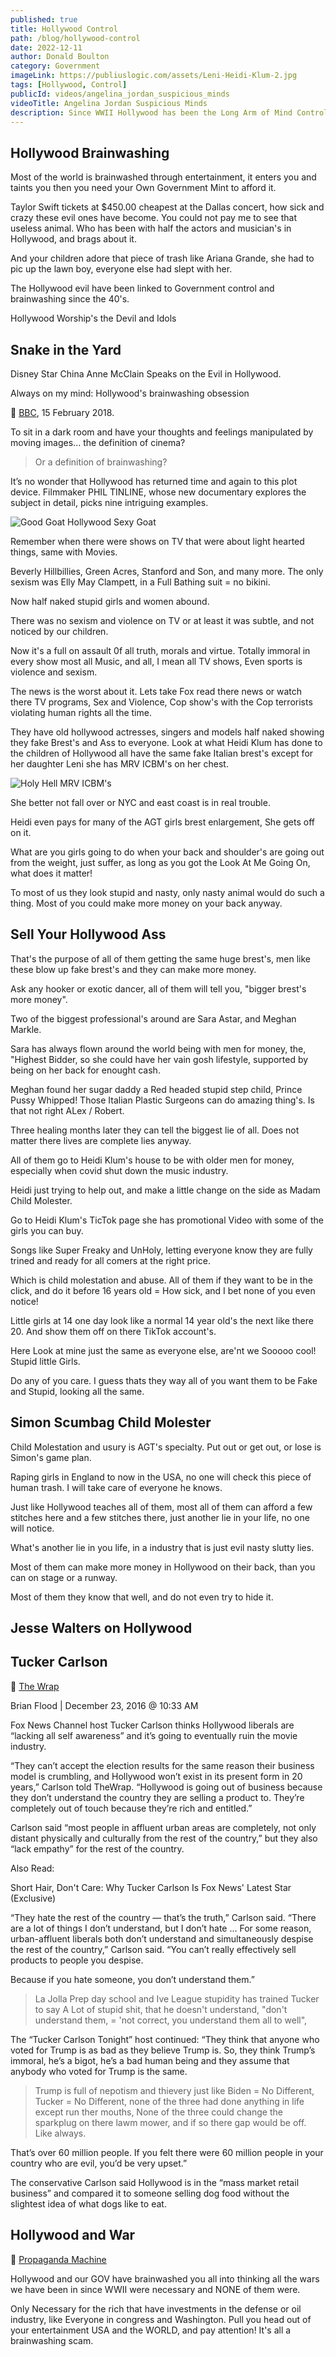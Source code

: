```yaml
---
published: true
title: Hollywood Control
path: /blog/hollywood-control
date: 2022-12-11
author: Donald Boulton
category: Government
imageLink: https://publiuslogic.com/assets/Leni-Heidi-Klum-2.jpg
tags: [Hollywood, Control]
publicId: videos/angelina_jordan_suspicious_minds
videoTitle: Angelina Jordan Suspicious Minds
description: Since WWII Hollywood has been the Long Arm of Mind Control over the people of the USA and the World.
---
```


## Hollywood Brainwashing

Most of the world is brainwashed through entertainment, it enters you and taints you then you need your Own Government Mint to afford it.

Taylor Swift tickets at $450.00 cheapest at the Dallas concert, how sick and crazy these evil ones have become. You could not pay me to see that useless animal. Who has been with half the actors and musician's in Hollywood, and brags about it.

And your children adore that piece of trash like Ariana Grande, she had to pic up the lawn boy, everyone else had slept with her.

The Hollywood evil have been linked to Government control and brainwashing since the 40's.

Hollywood Worship's the Devil and Idols

<YouTube youTubeId="https://youtu.be/A9hoj1xUcC8" />

## Snake in the Yard

Disney Star China Anne McClain Speaks on the Evil in Hollywood.

<YouTube youTubeId="Enmn5DZ3R-o" />

<Section>

Always on my mind: Hollywood's brainwashing obsession

🔗 [BBC](https://www.bbc.co.uk/programmes/articles/25yS5Yr8YJjPRy17pHPYn1D/always-on-my-mind-hollywoods-brainwashing-obsession), 15 February 2018.

To sit in a dark room and have your thoughts and feelings manipulated by moving images... the definition of cinema? 

> Or a definition of brainwashing? 

It’s no wonder that Hollywood has returned time and again to this plot device. Filmmaker PHIL TINLINE, whose new documentary explores the subject in detail, picks nine intriguing examples.

</Section>

<Section>

![Good Goat Hollywood Sexy Goat](../../../static/assets/hollywood-control.jpg)

</Section>

<Section>

Remember when there were shows on TV that were about light hearted things, same with Movies. 
 
Beverly Hillbillies, Green Acres, Stanford and Son, and many more. The only sexism was Elly May Clampett, in a Full Bathing suit = no bikini. 
 
Now half naked stupid girls and women abound.

There was no sexism and violence on TV or at least it was subtle, and not noticed by our children. 
 
</Section>

<Section>

Now it's a full on assault 0f all truth, morals and virtue. Totally immoral in every show most all Music, and all, I mean all TV shows, Even sports is violence and sexism.

The news is the worst about it. Lets take Fox read there news or watch there TV programs, Sex and Violence, Cop show's with the Cop terrorists violating human rights all the time. 
 
They have old hollywood actresses, singers and models half naked showing they fake Brest's and Ass to everyone. Look at what Heidi Klum has done to the children of Hollywood all have the same fake Italian brest's except for her daughter Leni she has MRV ICBM's on her chest. 

![Holy Hell MRV ICBM's](../../../static/img/Leni-Heidi-Klum-2.jpg)
 
She better not fall over or NYC and east coast is in real trouble. 
 
Heidi even pays for many of the AGT girls brest enlargement, She gets off on it.

What are you girls going to do when your back and shoulder's are going out from the weight, just suffer, as long as you got the Look At Me Going On, what does it matter!

To most of us they look stupid and nasty, only nasty animal would do such a thing. Most of you could make more money on your back anyway. 

## Sell Your Hollywood Ass

That's the purpose of all of them getting the same huge brest's, men like these blow up fake brest's and they can make more money.

Ask any hooker or exotic dancer, all of them will tell you, "bigger brest's more money". 

Two of the biggest professional's around are Sara Astar, and Meghan Markle. 

Sara has always flown around the world being with men for money, the, "Highest Bidder, so she could have her vain gosh lifestyle, supported by being on her back for enought cash. 

Meghan found her sugar daddy a Red headed stupid step child, Prince Pussy Whipped! Those Italian Plastic Surgeons can do amazing thing's. Is that not right ALex / Robert.

Three healing months later they can tell the biggest lie of all. Does not matter there lives are complete lies anyway.

All of them go to Heidi Klum's house to be with older men for money, especially when covid shut down the music industry. 

Heidi just trying to help out, and make a little change on the side as Madam Child Molester.

Go to Heidi Klum's TicTok page she has promotional Video with some of the girls you can buy. 

Songs like Super Freaky and UnHoly, letting everyone know they are fully trined and ready for all comers at the right price.

</Section>

<Section>

Which is child molestation and abuse. All of them if they want to be in the click, and do it before 16 years old = How sick, and I bet none of you even notice!

Little girls at 14 one day look like a normal 14 year old's the next like there 20. And show them off on there TikTok account's. 

Here Look at mine just the same as everyone else, are'nt we Sooooo cool! Stupid little Girls.
 
Do any of you care. I guess thats they way all of you want them to be Fake and Stupid, looking all the same. 

</Section>

## Simon Scumbag Child Molester

<Section>

Child Molestation and usury is AGT's specialty. Put out or get out, or lose is Simon's game plan.

Raping girls in England to now in the USA, no one will check this piece of human trash. I will take care of everyone he knows.

</Section>

<CalloutDanger>

Just like Hollywood teaches all of them, most all of them can afford a few stitches here and a few stitches there, just another lie in your life, no one will notice. 
 
What's another lie in you life, in a industry that is just evil nasty slutty lies. 

Most of them can make more money in Hollywood on their back, than you can on stage or a runway. 

Most of them they know that well, and do not even try to hide it.

</CalloutDanger>

## Jesse Walters on Hollywood

<YouTube youTubeId="YwePSc0VutM" />

## Tucker Carlson

<Section>

🔗 [The Wrap](https://www.thewrap.com/tucker-carlson-fox-news-hollywood-going-out-of-business/)
 
Brian Flood | December 23, 2016 @ 10:33 AM

Fox News Channel host Tucker Carlson thinks Hollywood liberals are “lacking all self awareness” and it’s going to eventually ruin the movie industry.

“They can’t accept the election results for the same reason their business model is crumbling, and Hollywood won’t exist in its present form in 20 years,” Carlson told TheWrap. “Hollywood is going out of business because they don’t understand the country they are selling a product to. They’re completely out of touch because they’re rich and entitled.”

Carlson said “most people in affluent urban areas are completely, not only distant physically and culturally from the rest of the country,” but they also “lack empathy” for the rest of the country.

</Section>

<Section>

Also Read:

Short Hair, Don't Care: Why Tucker Carlson Is Fox News' Latest Star (Exclusive)

“They hate the rest of the country — that’s the truth,” Carlson said. “There are a lot of things I don’t understand, but I don’t hate … For some reason, urban-affluent liberals both don’t understand and simultaneously despise the rest of the country,” Carlson said. “You can’t really effectively sell products to people you despise. 

Because if you hate someone, you don’t understand them.”

> La Jolla Prep day school and Ive League stupidity has trained Tucker to say A Lot of stupid shit, that he doesn't understand, "don't understand them, = 'not correct, you understand them all to well",

The “Tucker Carlson Tonight” host continued: “They think that anyone who voted for Trump is as bad as they believe Trump is. So, they think Trump’s immoral, he’s a bigot, he’s a bad human being and they assume that anybody who voted for Trump is the same. 

> Trump is full of nepotism and thievery just like Biden = No Different, Tucker = No Different, none of the three had done anything in life except run ther mouths, None of the three could change the sparkplug on there lawm mower, and if so there gap would be off. Like always.

That’s over 60 million people. If you felt there were 60 million people in your country who are evil, you’d be very upset.”

The conservative Carlson said Hollywood is in the “mass market retail business” and compared it to someone selling dog food without the slightest idea of what dogs like to eat.

</Section>

## Hollywood and War

<Section>

🔗 [Propaganda Machine](https://www.cbc.ca/radio/ideas/how-hollywood-became-the-unofficial-propaganda-arm-of-the-u-s-military-1.5560575)

Hollywood and our GOV have brainwashed you all into thinking all the wars we have been in since WWII were necessary and NONE of them were. 

Only Necessary for the rich that have investments in the defense or oil industry, like Everyone in congress and Washington. Pull you head out of your entertainment USA and the WORLD, and pay attention! It's all a brainwashing scam.

</Section>

<WavyHr className="mt-1 mb-1 text-fuchsia-600" />